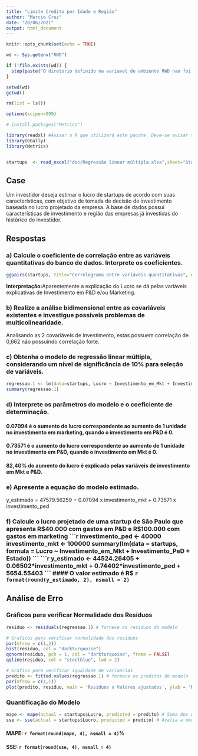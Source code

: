 ```yaml
---
title: "Limite Credito por Idade e Região"
author: "Marcio Cruz"
date: "28/06/2021"
output: html_document
---
```


```r
knitr::opts_chunk$set(echo = TRUE)

wd <- Sys.getenv("RWD")

if (!file.exists(wd)) {
  stop(paste("O diretorio definido na variavel de ambiente RWD nao foi encontrado",wd, sep="="))
} 

setwd(wd)
getwd()

rm(list = ls())

options(scipen=999)

# install.packages("Metrics")

library(readxl) #Avisar o R que utilizará este pacote. Deve-se avisar toda vez que abrir o R
library(GGally)
library(Metrics)


startups  <- read_excel("doc/Regressão linear múltipla.xlsx",sheet="Startups" ) 
```

## Case 
Um investidor deseja estimar o lucro de startups de acordo com suas características, com objetivo de tomada de decisão de investimento baseada no lucro projetado da empresa. A base de dados possui características de investimento e região das empresas já investidas do histórico do investidor.

## Respostas
### a) Calcule o coeficiente de correlação entre as variáveis quantitativas do banco de dados. Interprete os coeficientes.
```r
ggpairs(startups, title="Correlograma entre variáveis quantitativas", columns = c("Investimento_PeD", "Investimento_em_Mkt", "Lucro")) 
```

**Interpretação:**Aparentemente a explicação do Lucro se dá pelas variáveis explicativas de Investimento em P&D e/ou Marketing. 

### b) Realize a análise bidimensional entre as covariáveis existentes e investigue possíveis problemas de multicolinearidade.

Analisando as 2 covariáveis de investimento, estas possuem correlação de 0,662 não possuindo correlação forte.

### c) Obtenha o modelo de regressão linear múltipla, considerando um nível de significância de 10% para seleção de variáveis.
```r
regressao.1 <- lm(data=startups, Lucro ~ Investimento_em_Mkt + Investimento_PeD)
summary(regressao.1)

```
### d) Interprete os parâmetros do modelo e o coeficiente de determinação.

#### 0.07094 é o aumento do lucro correspondente ao aumento de 1 unidade no investimento em marketing, quando o investimento em P&D é 0.
#### 0.73571 é o aumento do lucro correspondente ao aumento de 1 unidade no investimento em P&D, quando o investimento em Mkt é 0.
#### 82,40% do aumento do lucro é explicado pelas variáveis de investimento em Mkt e P&D.


### e) Apresente a equação do modelo estimado.
y_estimado = 47579.56259 + 0.07094 x investimento_mkt + 0.73571 x investimento_ped

### f) Calcule o lucro projetado de uma startup de São Paulo que apresenta R$40.000 com gastos em P&D e R$100.000 com gastos em marketing
```r
investimento_ped <- 40000
investimento_mkt <- 100000
summary(lm(data = startups, formula =  Lucro ~ Investimento_em_Mkt + Investimento_PeD + Estado))
```
```r
y_estimado <- 44524.26405 + 0.06502*investimento_mkt + 0.74402*investimento_ped + 5654.55403
```
#### O valor estimado é R$ `r format(round(y_estimado, 2), nsmall = 2)`


## Análise de Erro
### Gráficos para verificar Normalidade dos Resíduos
```r
residuo <- residuals(regressao.1) # fornece os residuos do modelo

# Graficos para verificar normalidade dos residuos
par(mfrow = c(1,2))
hist(residuo, col = "darkturquoise")
qqnorm(residuo, pch = 1, col = "darkturquoise", frame = FALSE)
qqline(residuo, col = "steelblue", lwd = 2)
```

```r
# Grafico para verificar igualdade de variancias
predito <- fitted.values(regressao.1) # fornece os preditos do modelo
par(mfrow = c(1,1))
plot(predito, residuo, main = 'Residuos x Valores ajustados', ylab = 'Residuos', col = "darkturquoise")

```

### Quantificação do Modelo

```r
mape <- mape(actual = startups$Lucro, predicted = predito) # Soma dos quadrados dos residuos
sse <- sse(actual = startups$Lucro, predicted = predito) # Avalia a média absoluta dos resíudos, rem relação ao valor original da resposta y
```
#### MAPE: `r format(round(mape, 4), nsmall = 4)`%
#### SSE: `r format(round(sse, 4), nsmall = 4)`


